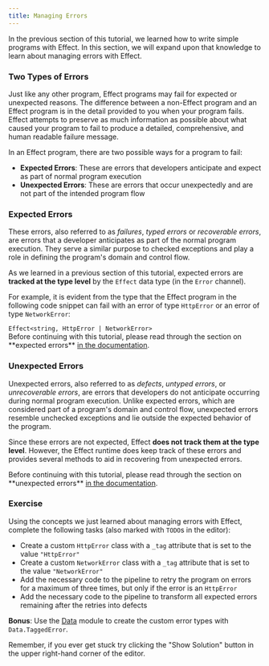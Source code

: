 ```yaml
---
title: Managing Errors
---
```


In the previous section of this tutorial, we learned how to write simple
programs with Effect. In this section, we will expand upon that knowledge to
learn about managing errors with Effect.

### Two Types of Errors

Just like any other program, Effect programs may fail for expected or unexpected
reasons. The difference between a non-Effect program and an Effect program is in
the detail provided to you when your program fails. Effect attempts to preserve
as much information as possible about what caused your program to fail to
produce a detailed, comprehensive, and human readable failure message.

In an Effect program, there are two possible ways for a program to fail:

  - **Expected Errors**: These are errors that developers anticipate and expect
    as part of normal program execution
  - **Unexpected Errors**: These are errors that occur unexpectedly and are not
    part of the intended program flow

### Expected Errors

These errors, also referred to as _failures_, _typed errors_ or _recoverable
errors_, are errors that a developer anticipates as part of the normal program
execution. They serve a similar purpose to checked exceptions and play a role
in defining the program's domain and control flow.

As we learned in a previous section of this tutorial, expected errors are
**tracked at the type level** by the `Effect` data type (in the `Error` channel).

For example, it is evident from the type that the Effect program in the
following code snippet can fail with an error of type `HttpError` or an error of
type `NetworkError`:

<div className="flex justify-center">
  <code>Effect&lt;string&comma; HttpError | NetworkError&gt;</code>
</div>

<Warning>
Before continuing with this tutorial, please read through the section on
**expected errors** <a href="docs/guides/error-management/expected-errors" target="_blank">in
the documentation</a>.
</Warning>

### Unexpected Errors

Unexpected errors, also referred to as _defects_, _untyped errors_, or
_unrecoverable errors_, are errors that developers do not anticipate occurring
during normal program execution. Unlike expected errors, which are considered
part of a program's domain and control flow, unexpected errors resemble
unchecked exceptions and lie outside the expected behavior of the program.

Since these errors are not expected, Effect **does not track them at the type
level**. However, the Effect runtime does keep track of these errors and
provides several methods to aid in recovering from unexpected errors.

<Warning>
Before continuing with this tutorial, please read through the section on
**unexpected errors** <a href="docs/guides/error-management/unexpected-errors" target="_blank">in
the documentation</a>.
</Warning>

### Exercise

Using the concepts we just learned about managing errors with Effect, complete
the following tasks (also marked with `TODO`s in the editor):

  - Create a custom `HttpError` class with a `_tag` attribute that is set to
    the value `"HttpError"`
  - Create a custom `NetworkError` class with a `_tag` attribute that is set to
    the value `"NetworkError"`
  - Add the necessary code to the pipeline to retry the program on errors for a
    maximum of three times, but only if the error is an `HttpError`
  - Add the necessary code to the pipeline to transform all expected errors
    remaining after the retries into defects

**Bonus**: Use the <a href="/docs/guides/error-management/yieldable-errors" target="_blank">Data</a>
module to create the custom error types with `Data.TaggedError`.

<Idea>
Remember, if you ever get stuck try clicking the "Show Solution" button in the
upper right-hand corner of the editor.
</Idea>